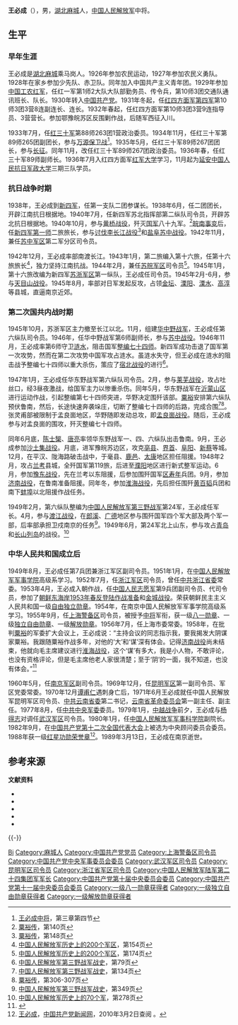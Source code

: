 {{Otheruses|other=名为王必成的其他人物|王必成}}
{{noteTA
|1=zh-hans:蒋介石;zh-hk:蒋介石;zh-tw:蒋中正;
|2=zh-hans:斯大林;zh-hk:史太林;zh-tw:史達林;
|3=zh-cn:朝鲜战争; zh-sg:韩战; zh-tw:韓戰; zh-hk:韓戰}}
{{Infobox_officeholder
| name = 王必成
| image name = Wangbicheng1955.jpg
| width = 200
| now =[[中国人民解放军中将|中国人民解放军中将]] 
| period = 
| Sex =
| different name = 
| party = {{中国共产党}}
| nationality = {{PRC}}
| Native place =
| date of birth = 1912年2月29日
| place of birth = {{ROC-1912}}[[湖北省_(中華民國)|湖北省]][[麻城市|麻城县]]乘马岗乡小寨村
| date of death = {{death date and age|1989|3|13|1912|2|29}}
| place of death = {{PRC}}[[南京|南京]]
| religion = [[共产主义|共产主义]]
| spouse =陈瑛 
| relatives = 
| educate = 
[[抗日军政大学|抗日军政大学]]
| past =
| work =
|now1 = [[武汉军区|武汉军区]]司令员|now2 = [[昆明军区|昆明军区]]司令员|period1 = 1979年1月 - 1980年1月|period2 = 1971年6月 -1979年1月}}
'''王必成'''（{{bd|1912年|2月29日|1989年|3月13日}}），男，[[湖北|湖北]][[麻城|麻城]]人，[[中国人民解放军|中国人民解放军]]中将。

== 生平 ==
=== 早年生涯 ===
王必成是[[湖北|湖北]][[麻城|麻城]]乘马岗人。1926年参加农民运动，1927年参加农民义勇队。1928年在家乡参加少先队、赤卫队。同年加入中国共产主义青年团。1929年参加[[中国工农红军|中国工农红军]]，任红一军第1师2大队大队部勤务员、传令兵，第10师3团交通队通讯班长、队长。1930年转入[[中国共产党|中国共产党]]。1931年冬起，任[[红四方面军|红四方面军]][[红四军_(红四方面军)|第四军]]第10师3团3营8连副连长、连长。1932年春起，任红四方面军第10师3团3营9连指导员、3营营长。参加鄂豫皖苏区反围剿作战，后随军西征入川。

1933年7月，任[[红三十军|红三十军]]第88师263团1营政治委员。1934年11月，任红三十军第89师265团副团长，参与[[万源保卫战|万源保卫战]]<ref>[[#王必成中将|王必成中将]]，第三章第四节</ref>。1935年5月，任红三十军89师267团团长，参与[[长征|长征]]。同年11月，改任红三十军89师267团政治委员。1936年春，任红三十军89师副师长。1936年7月入红四方面军[[红军大学|红军大学]]学习，11月起为[[延安|延安]][[中国人民抗日军政大学|中国人民抗日军政大学]]三期三队学员。

=== 抗日战争时期 ===
1938年，王必成到[[新四军|新四军]]，任第一支队二团参谋长。1938年6月，任二团团长，开辟江南抗日根据地。1940年7月，任新四军苏北指挥部第二纵队司令员，开辟苏北抗日根据地。1940年10月，参与[[黄桥战役|黄桥战役]]，歼灭[[中華民國國軍|国军]]八十九军。<ref>[[#粟裕传|粟裕传]]，第140页</ref>[[皖南事变|皖南事变]]后，任[[新四军第1师|新四军第一师]]二旅旅长，参与[[讨伐李长江战役|讨伐李长江战役]]<ref>[[#粟裕传|粟裕传]]，第148页</ref>和[[盐阜苏中战役|盐阜苏中战役]]。1942年11月，兼任[[苏中军区|苏中军区]]第二军分区司令员。

1942年12月，王必成率部南渡长江。1943年1月，第二旅编入第十六旅，任第十六旅旅长<ref>[[#中国人民解放军历史上的200个军区|中国人民解放军历史上的200个军区]]，第154页</ref>，独力坚持江南抗战。1944年2月，兼任[[苏皖军区|苏皖军区]]司令员<ref>[[#中国人民解放军历史上的200个军区|中国人民解放军历史上的200个军区]]，第174页</ref>。1945年1月，第十六旅改编为新四军[[苏浙军区|苏浙军区]]第一纵队，王必成任司令员。1945年2月-6月，参与[[天目山战役|天目山战役]]。1945年8月，率部对日军发起反攻，占领[[金坛|金坛]]、[[溧阳|溧阳]]、[[溧水|溧水]]、[[高淳|高淳]]等县城，直逼南京近郊。

=== 第二次国共内战时期 ===
1945年10月，苏浙军区主力撤至长江以北。11月，组建[[华中野战军|华中野战军]]，王必成任第六纵队司令员。1946年，任华中野战军第6师副师长，参与[[苏中战役|苏中战役]]。1946年11月，王必成率第6师守卫[[涟水|涟水]]，阻击国军[[國民革命軍第七十四軍|整编七十四师]]。新四军成功击退了国军第一次攻势，然而在第二次攻势中国军攻占涟水。虽涟水失守，但王必成在涟水的阻击战予整编七十四师以重大杀伤，策应了[[宿北战役|宿北战役]]的进行<ref>[[#中国人民解放军第三野战军战史|中国人民解放军第三野战军战史]]，第79页</ref>。

1947年1月，王必成任华东野战军第六纵队司令员。2月，参与[[莱芜战役|莱芜战役]]，攻占吐丝口，经3昼夜激战，给国军主力以惨重杀伤。同年5月，华东野战军在[[沂蒙山区|沂蒙山区]]进行运动作战，引起整编第七十四师突进，华野决定围歼该部。[[粟裕|粟裕]]安排第六纵队预伏鲁南，然后，长途快速奔袭垛庄，切断了整编七十四师的后路，完成合围<ref>[[#中国人民解放军第三野战军战史|中国人民解放军第三野战军战史]]，第134页</ref><ref>[[#粟裕传|粟裕传]]，第306-307页</ref>。张灵甫部被限制于孟良崮地区，华野随即发动总攻，即[[孟良崮战役|孟良崮战役]]。随后，王必成参与对孟良崮的围攻，歼灭整编七十四师。

同年6月底，[[陈士榘|陈士榘]]、[[唐亮|唐亮]]率领华东野战军一、四、六纵队出击鲁南。9月，王必成参加[[沙土集战役|沙土集战役]]。月底，进军豫皖苏边区，攻克[[亳州市|亳县]]、[[界首|界首]]、[[阜阳市|阜阳]]、[[新蔡|新蔡]]等城。12月，在平汉、陇海路破击战中，于毫县、[[鹿邑|鹿邑]]、[[太康|太康]]地区担任阻援。1948年2月，攻占[[兰考|兰考]]县城，全歼国军第119旅，后进至[[濮阳|濮阳]]地区进行新式整军运动。6月，参加[[豫东战役|豫东战役]]，先在兰考以东阻援，后参加围歼国军[[区寿年|区寿年]]兵团。9月，参加[[济南战役|济南战役]]，在鲁南准备阻援。同年冬，参加[[淮海战役|淮海战役]]，先后担任围歼[[黄百韬|黄百韬]]兵团和南下[[蚌埠|蚌埠]]以北阻援作战任务。

1949年2月，第六纵队整编为[[中国人民解放军|中国人民解放军]][[第三野战军|第三野战军]]第24军，王必成任军长。4月，参与[[渡江战役|渡江战役]]，在[[郎溪|郎溪]]、[[广德|广德]]地区参与围歼国军四个军大部及两个军一部，后率部承担卫戍南京的任务<ref>[[#中国人民解放军第三野战军战史|中国人民解放军第三野战军战史]]，第349页</ref>。1949年6月，第24军北上山东，参与攻占[[青岛|青岛]]和[[长山列岛|长山列岛]]的战役。<ref>[[#中国人民解放军历史上的70个军|中国人民解放军历史上的70个军]]，第278页</ref>

=== 中华人民共和国成立后 ===
1949年8月，王必成任第7兵团兼浙江军区副司令员。1951年1月，在[[中国人民解放军军事学院|中国人民解放军军事学院]]高级系学习。1952年7月，任[[浙江军区|浙江军区]]司令员，曾任[[中共浙江省委|中共浙江省委]]常委。1953年4月，王必成入朝作战，任[[中国人民志愿军|中国人民志愿军]]第9兵团副司令员、代司令员，参加了[[朝鲜东海岸1953年春反登陆作战准备|朝鲜东海岸1953年春反登陆作战准备]]和[[金城战役|金城战役]]。荣获朝鲜民主主义人民共和国一级[[自由独立勋章|自由独立勋章]]。1954年，在南京中国人民解放军军事学院高级系学习。1955年9月，任[[上海警备区|上海警备区]]司令员，被授予[[中将|中将]]军衔，获一级[[八一勋章_(1955年)|八一勋章]]、一级[[独立自由勋章|独立自由勋章]]、一级[[解放勋章|解放勋章]]。1956年7月，任上海市委常委。1958年，在批判[[粟裕|粟裕]]的军委扩大会议上，王必成说：“主持会议的同志指示我，要我揭发大阴谋家粟裕。我跟随粟裕作战多年，对他的‘大’和‘谋’深有体会。记得[[济南战役|济南战役]]尚未结束，他就向毛主席建议进行[[淮海战役|淮海战役]]，这个‘谋’有多大，我是小人物，不敢评论，也没有资格评论，但是毛主席他老人家很清楚；至于‘阴’的一面，我不知道，也没有体会。”<ref>{{cite web|title=1958年王必成将军如何揭发“大阴谋家”粟裕？|url=http://news.ifeng.com/history/minjianshuoshi/zhangxiongwen/detail_2012_03/10/13102572_0.shtml|accessdate=2012-03-10|work=|publisher=凤凰网|language=zh-hans|archive-url=https://web.archive.org/web/20120310212407/http://news.ifeng.com/history/minjianshuoshi/zhangxiongwen/detail_2012_03/10/13102572_0.shtml|archive-date=2012-03-10|dead-url=no}}</ref>

1960年5月，任[[中国人民解放军南京军区|南京军区]]副司令员。1969年12月，任[[昆明军区|昆明军区]]第一副司令员、军区党委常委。1970年12月[[谭甫仁|谭甫仁]]遇刺身亡后，1971年6月王必成就任中国人民解放军昆明军区司令员、[[中共云南省委|中共云南省委]]第二书记，[[云南省革命委员会|云南省革命委员会]]第一副主任、副主任。1977年8月，任[[中共中央军委|中共中央军委]]委员。1979年1月，[[中越战争|中越战争]]前夕，王必成与[[杨得志|杨得志]]对调任[[武汉军区|武汉军区]]司令员。1980年1月，任[[中国人民解放军军事科学院|中国人民解放军军事科学院]]副院长。1982年9月，在[[中国共产党第十二次全国代表大会|中国共产党第十二次全国代表大会]]上被选为中央顾问委员会委员。1988年获一级[[红星功勋荣誉章|红星功勋荣誉章]]<ref name="官方">[http://dangshi.people.com.cn/GB/165617/165618/166491/167908/9975153.html 王必成]，[[中国共产党新闻网|中国共产党新闻网]]，2010年3月2日查阅 {{Wayback|url=http://dangshi.people.com.cn/GB/165617/165618/166491/167908/9975153.html|date=20091122041431}}。</ref>。1989年3月13日，王必成在南京逝世。

== 参考来源 ==
{{Reflist|2}}
'''文献资料'''
*{{cite book |author=康月田|title=《王必成中将》|year= 2008|publisher=解放军文艺出版社 |location=北京市西城区地安门西大街40号|pages=|isbn=9787503321146|language = zh-cn|ref = 王必成中将}}
*{{cite book |author=《粟裕传》编写组 |title=《粟裕传》|year= 2007|publisher=当代中国出版社 |location=北京市地安门西大街旌勇里8号 |pages=|isbn=978-7-80092-921-2 |language = zh-cn|ref = 粟裕传}}
*{{cite book |author=张明金、刘立勤 |title=《中国人民解放军历史上的200个军区》|year=2010|publisher=解放军文艺出版社 |location=北京市西城区地安门西大街40号 |pages=|isbn=9787503322525 |language = zh-cn|ref = 中国人民解放军历史上的200个军区}}
*{{cite book |author=[[张明金|张明金]]、[[赵功德|赵功德]]|title=《中国人民解放军历史上的70个军》|year=2006 |publisher=解放军文艺出版社|location=北京市西城区地安门西大街40号|pages= |isbn=9787503319402 |language = zh-cn|ref = 中国人民解放军历史上的70个军}}
*{{cite book |author=南京军区《第三野战军战史》编辑室|title=《中国人民解放军第三野战军战史》|year= 1996|publisher=解放军出版社 |location=北京市西城区地安门西大街40号 |pages=|isbn=9787506553971|language = zh-cn|ref = 中国人民解放军第三野战军战史}}
{{-}}
{{start box}}
{{s-mil|pla}}
{{s-before|[[张爱萍|张爱萍]]}}
{{s-title|[[中国人民解放军浙江省军区|中国人民解放军浙江省军区]]司令员|1952年8月-1953年5月}}
{{s-after|[[林维先|林维先]]}}
{{s-before|[[郭化若|郭化若]]|[[中国人民解放军淞沪警备区|中国人民解放军淞沪警备区]]司令员}}
{{s-title|[[中国人民解放军上海警备区|中国人民解放军上海警备区]]司令员|1955年8月－1960年11月}}
{{s-after|[[饶子健|饶子健]]}}
{{s-before|[[秦基伟|秦基伟]]}}
{{s-title|[[中国人民解放军昆明军区|中国人民解放军昆明军区]]司令员|1971年6月－1979年1月，1971年4月代理。}}
{{s-after|[[杨得志|杨得志]]}}
{{s-before|[[杨得志|杨得志]]}}
{{s-title|[[中国人民解放军武汉军区|中国人民解放军武汉军区]]司令员|1979年1月－1980年1月}}
{{s-after|[[张才千|张才千]]}}
{{end box}}

{{中央军委/11}}
{{中國人民解放軍開國中將}}

{{Authority control}}
{{DEFAULTSORT:Wang王}}
[[Category:王姓|Bi]]
[[Category:麻城人|Category:麻城人]]
[[Category:中国共产党党员|Category:中国共产党党员]]
[[Category:上海警备区司令员|Category:上海警备区司令员]]
[[Category:中国共产党中央军事委员会委员|Category:中国共产党中央军事委员会委员]]
[[Category:武汉军区司令员|Category:武汉军区司令员]]
[[Category:昆明军区司令员|Category:昆明军区司令员]]
[[Category:浙江省军区司令员|Category:浙江省军区司令员]]
[[Category:中国人民解放军陆军第二十四集团军军长|Category:中国人民解放军陆军第二十四集团军军长]]
[[Category:中国共产党第十届中央委员会委员|Category:中国共产党第十届中央委员会委员]]
[[Category:中国共产党第十一届中央委员会委员|Category:中国共产党第十一届中央委员会委员]]
[[Category:一级八一勋章获得者|Category:一级八一勋章获得者]]
[[Category:一级独立自由勋章获得者|Category:一级独立自由勋章获得者]]
[[Category:一级解放勋章获得者|Category:一级解放勋章获得者]]